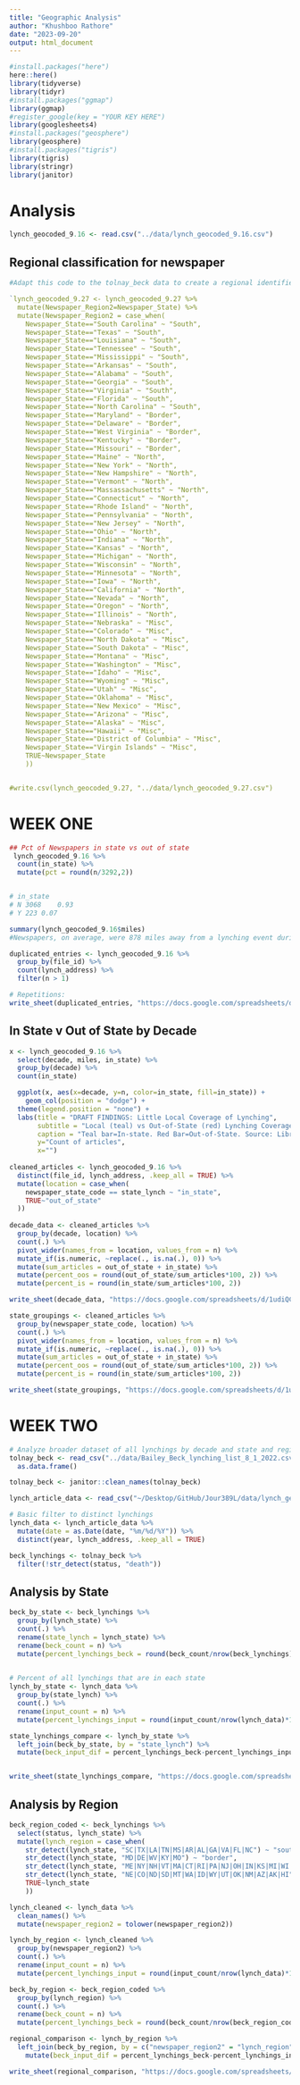 ```yaml
---
title: "Geographic Analysis"
author: "Khushboo Rathore"
date: "2023-09-20"
output: html_document
---
```


```r
#install.packages("here")
here::here()
library(tidyverse)
library(tidyr)
#install.packages("ggmap")
library(ggmap)
#register_google(key = "YOUR KEY HERE")
library(googlesheets4)
#install.packages("geosphere")
library(geosphere)
#install.packages("tigris")
library(tigris)
library(stringr)
library(janitor)
```
# Analysis
```r
lynch_geocoded_9.16 <- read.csv("../data/lynch_geocoded_9.16.csv")

```

## Regional classification for newspaper
```r
#Adapt this code to the tolnay_beck data to create a regional identifier

`lynch_geocoded_9.27 <- lynch_geocoded_9.27 %>% 
  mutate(Newspaper_Region2=Newspaper_State) %>% 
  mutate(Newspaper_Region2 = case_when(
    Newspaper_State=="South Carolina" ~ "South",
    Newspaper_State=="Texas" ~ "South",
    Newspaper_State=="Louisiana" ~ "South",
    Newspaper_State=="Tennessee" ~ "South",
    Newspaper_State=="Mississippi" ~ "South",
    Newspaper_State=="Arkansas" ~ "South",
    Newspaper_State=="Alabama" ~ "South",
    Newspaper_State=="Georgia" ~ "South",
    Newspaper_State=="Virginia" ~ "South",
    Newspaper_State=="Florida" ~ "South",
    Newspaper_State=="North Carolina" ~ "South",
    Newspaper_State=="Maryland" ~ "Border",
    Newspaper_State=="Delaware" ~ "Border",
    Newspaper_State=="West Virginia" ~ "Border",
    Newspaper_State=="Kentucky" ~ "Border",
    Newspaper_State=="Missouri" ~ "Border",
    Newspaper_State=="Maine" ~ "North",
    Newspaper_State=="New York" ~ "North",
    Newspaper_State=="New Hampshire" ~ "North",
    Newspaper_State=="Vermont" ~ "North",
    Newspaper_State=="Massassachusetts" ~ "North",
    Newspaper_State=="Connecticut" ~ "North",
    Newspaper_State=="Rhode Island" ~ "North",
    Newspaper_State=="Pennsylvania" ~ "North",
    Newspaper_State=="New Jersey" ~ "North",
    Newspaper_State=="Ohio" ~ "North",
    Newspaper_State=="Indiana" ~ "North",
    Newspaper_State=="Kansas" ~ "North",
    Newspaper_State=="Michigan" ~ "North",
    Newspaper_State=="Wisconsin" ~ "North",
    Newspaper_State=="Minnesota" ~ "North",
    Newspaper_State=="Iowa" ~ "North",
    Newspaper_State=="California" ~ "North",
    Newspaper_State=="Nevada" ~ "North",
    Newspaper_State=="Oregon" ~ "North",
    Newspaper_State=="Illinois" ~ "North",
    Newspaper_State=="Nebraska" ~ "Misc",
    Newspaper_State=="Colorado" ~ "Misc",
    Newspaper_State=="North Dakota" ~ "Misc",
    Newspaper_State=="South Dakota" ~ "Misc",
    Newspaper_State=="Montana" ~ "Misc",
    Newspaper_State=="Washington" ~ "Misc",
    Newspaper_State=="Idaho" ~ "Misc",
    Newspaper_State=="Wyoming" ~ "Misc",
    Newspaper_State=="Utah" ~ "Misc",
    Newspaper_State=="Oklahoma" ~ "Misc",
    Newspaper_State=="New Mexico" ~ "Misc",
    Newspaper_State=="Arizona" ~ "Misc",
    Newspaper_State=="Alaska" ~ "Misc",
    Newspaper_State=="Hawaii" ~ "Misc",
    Newspaper_State=="District of Columbia" ~ "Misc",
    Newspaper_State=="Virgin Islands" ~ "Misc",
    TRUE~Newspaper_State
    )) 


#write.csv(lynch_geocoded_9.27, "../data/lynch_geocoded_9.27.csv")
```

# WEEK ONE
```r
## Pct of Newspapers in state vs out of state
 lynch_geocoded_9.16 %>% 
  count(in_state) %>% 
  mutate(pct = round(n/3292,2))


# in_state
# N	3068	0.93		
# Y	223	0.07	

summary(lynch_geocoded_9.16$miles)
#Newspapers, on average, were 878 miles away from a lynching event during the whole time period

duplicated_entries <- lynch_geocoded_9.16 %>% 
  group_by(file_id) %>% 
  count(lynch_address) %>% 
  filter(n > 1)

# Repetitions: 
write_sheet(duplicated_entries, "https://docs.google.com/spreadsheets/d/1mt-K372GEtjE_v0qeiX-57MlnAD-9tT5f4AZr4NxZnY/edit#gid=0")


```

## In State v Out of State by Decade
```r

x <- lynch_geocoded_9.16 %>% 
  select(decade, miles, in_state) %>% 
  group_by(decade) %>% 
  count(in_state)

  ggplot(x, aes(x=decade, y=n, color=in_state, fill=in_state)) +
    geom_col(position = "dodge") + 
  theme(legend.position = "none") +
  labs(title = "DRAFT FINDINGS: Little Local Coverage of Lynching",
       subtitle = "Local (teal) vs Out-of-State (red) Lynching Coverage",
       caption = "Teal bar=In-state. Red Bar=Out-of-State. Source: Library of Congress. n=3188 Graphic by Rob Wells. Sept 20 2024",
       y="Count of articles",
       x="")
  
cleaned_articles <- lynch_geocoded_9.16 %>% 
  distinct(file_id, lynch_address, .keep_all = TRUE) %>% 
  mutate(location = case_when(
    newspaper_state_code == state_lynch ~ "in_state",
    TRUE~"out_of_state"
  ))
  
decade_data <- cleaned_articles %>% 
  group_by(decade, location) %>% 
  count(.) %>% 
  pivot_wider(names_from = location, values_from = n) %>% 
  mutate_if(is.numeric, ~replace(., is.na(.), 0)) %>% 
  mutate(sum_articles = out_of_state + in_state) %>% 
  mutate(percent_oos = round(out_of_state/sum_articles*100, 2)) %>% 
  mutate(percent_is = round(in_state/sum_articles*100, 2))

write_sheet(decade_data, "https://docs.google.com/spreadsheets/d/1udiQCGe-Qou-WlAiBYJgW23AccOx-_4pNHKNjzIreXA/edit#gid=0")

state_groupings <- cleaned_articles %>%
  group_by(newspaper_state_code, location) %>% 
  count(.) %>% 
  pivot_wider(names_from = location, values_from = n) %>% 
  mutate_if(is.numeric, ~replace(., is.na(.), 0)) %>% 
  mutate(sum_articles = out_of_state + in_state) %>% 
  mutate(percent_oos = round(out_of_state/sum_articles*100, 2)) %>% 
  mutate(percent_is = round(in_state/sum_articles*100, 2))

write_sheet(state_groupings, "https://docs.google.com/spreadsheets/d/1udiQCGe-Qou-WlAiBYJgW23AccOx-_4pNHKNjzIreXA/edit#gid=0")

```

# WEEK TWO
```r
# Analyze broader dataset of all lynchings by decade and state and region. Want to see if our sample of lynchings by state is skewed. Total and percentage by state. Group in Regional categories. Next, calculate baseline totals of the newspapers in the states. 
tolnay_beck <- read_csv("../data/Bailey_Beck_lynching_list_8_1_2022.csv") %>% 
  as.data.frame()

tolnay_beck <- janitor::clean_names(tolnay_beck)

lynch_article_data <- read_csv("~/Desktop/GitHub/Jour389L/data/lynch_geocoded_9.27.csv")

# Basic filter to distinct lynchings
lynch_data <- lynch_article_data %>% 
  mutate(date = as.Date(date, "%m/%d/%Y")) %>% 
  distinct(year, lynch_address, .keep_all = TRUE)

beck_lynchings <- tolnay_beck %>% 
  filter(!str_detect(status, "death"))

```

## Analysis by State
```r
beck_by_state <- beck_lynchings %>%
  group_by(lynch_state) %>% 
  count(.) %>% 
  rename(state_lynch = lynch_state) %>% 
  rename(beck_count = n) %>% 
  mutate(percent_lynchings_beck = round(beck_count/nrow(beck_lynchings)*100,2))
    

# Percent of all lynchings that are in each state
lynch_by_state <- lynch_data %>% 
  group_by(state_lynch) %>% 
  count(.) %>% 
  rename(input_count = n) %>% 
  mutate(percent_lynchings_input = round(input_count/nrow(lynch_data)*100,2))

state_lynchings_compare <- lynch_by_state %>% 
  left_join(beck_by_state, by = "state_lynch") %>% 
  mutate(beck_input_dif = percent_lynchings_beck-percent_lynchings_input)


write_sheet(state_lynchings_compare, "https://docs.google.com/spreadsheets/d/1udiQCGe-Qou-WlAiBYJgW23AccOx-_4pNHKNjzIreXA/edit#gid=0", sheet = "state_lynchings_compare")
```

## Analysis by Region
```r
beck_region_coded <- beck_lynchings %>%
  select(status, lynch_state) %>% 
  mutate(lynch_region = case_when(
    str_detect(lynch_state, "SC|TX|LA|TN|MS|AR|AL|GA|VA|FL|NC") ~ "south",
    str_detect(lynch_state, "MD|DE|WV|KY|MO") ~ "border",
    str_detect(lynch_state, "ME|NY|NH|VT|MA|CT|RI|PA|NJ|OH|IN|KS|MI|WI|MN|IA|CA|NV|OR|IL") ~ "north",
    str_detect(lynch_state, "NE|CO|ND|SD|MT|WA|ID|WY|UT|OK|NM|AZ|AK|HI") ~ "misc",
    TRUE~lynch_state
    )) 

lynch_cleaned <- lynch_data %>% 
  clean_names() %>% 
  mutate(newspaper_region2 = tolower(newspaper_region2))

lynch_by_region <- lynch_cleaned %>% 
  group_by(newspaper_region2) %>% 
  count(.) %>% 
  rename(input_count = n) %>% 
  mutate(percent_lynchings_input = round(input_count/nrow(lynch_data)*100,2))

beck_by_region <- beck_region_coded %>% 
  group_by(lynch_region) %>% 
  count(.) %>% 
  rename(beck_count = n) %>% 
  mutate(percent_lynchings_beck = round(beck_count/nrow(beck_region_coded)*100,2))

regional_comparison <- lynch_by_region %>% 
  left_join(beck_by_region, by = c("newspaper_region2" = "lynch_region")) %>% 
    mutate(beck_input_dif = percent_lynchings_beck-percent_lynchings_input)

write_sheet(regional_comparison, "https://docs.google.com/spreadsheets/d/1udiQCGe-Qou-WlAiBYJgW23AccOx-_4pNHKNjzIreXA/edit#gid=0", sheet = "regional_comparison")
```

